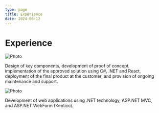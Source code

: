 ```yaml
---
type: page
title: Experience
date: 2024-06-12
---
```



# Experience

<Image
  src="https://www.seyfor.com/files/2023/03/logo-seyfor.svg"
  alt="Photo"
  width={115}
  height={34}
  priority
  className="next-image"
/>

Design of key components, development of proof of concept, implementation of the approved solution using C#, .NET and React, deployment of the final product at the customer, and provision of ongoing maintenance and support.

<Image
  src="https://www.hedr.cz/dev.hedr.cz/media/images/logoHEDR.png"
  alt="Photo"
  width={105}
  height={77}
  priority
  className="next-image"
/>

Development of web applications using .NET technology, ASP.NET MVC, and ASP.NET WebForm (Kentico).

